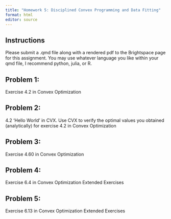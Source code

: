 ```yaml
---
title: "Homework 5: Disciplined Convex Programming and Data Fitting"
format: html 
editor: source
---
```



## Instructions

Please submit a .qmd file along with a rendered pdf to the Brightspace page for this assignment. You may use whatever language you like within your qmd file,
I recommend python, julia, or R. 


## Problem 1: 

Exercise 4.2 in Convex Optimization

## Problem 2: 

4.2 ‘Hello World’ in CVX. Use CVX to verify the optimal values you obtained (analytically) for
exercise 4.2 in Convex Optimization

## Problem 3: 

Exercise 4.60 in Convex Optimization

## Problem 4: 

Exercise 6.4 in Convex Optimization Extended Exercises 

## Problem 5: 

Exercise 6.13 in Convex Optimization Extended Exercises 
